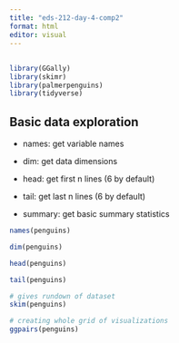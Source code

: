 ```yaml
---
title: "eds-212-day-4-comp2"
format: html
editor: visual
---
```


## 

```r
library(GGally)
library(skimr)
library(palmerpenguins)
library(tidyverse)
```

## Basic data exploration

-   names: get variable names

-   dim: get data dimensions

-   head: get first n lines (6 by default)

-   tail: get last n lines (6 by default)

-   summary: get basic summary statistics

```r
names(penguins)

dim(penguins)

head(penguins)

tail(penguins)

# gives rundown of dataset
skim(penguins)

# creating whole grid of visualizations
ggpairs(penguins)
```
